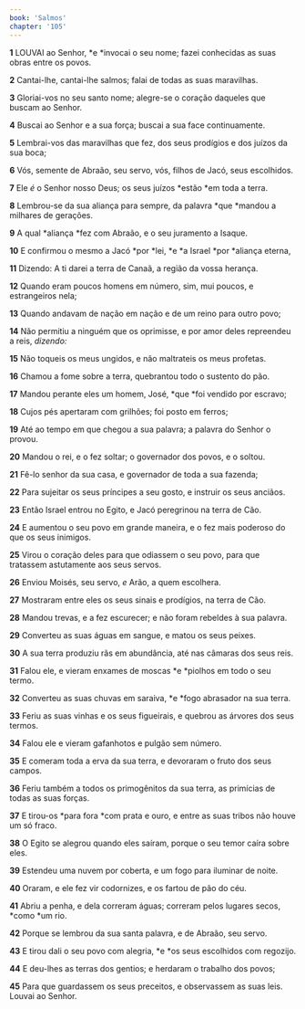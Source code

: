 ```yaml
---
book: 'Salmos'
chapter: '105'
---
```


**1** LOUVAI ao Senhor, *e *invocai o seu nome; fazei conhecidas as suas obras entre os povos.

**2** Cantai-lhe, cantai-lhe salmos; falai de todas as suas maravilhas.

**3** Gloriai-vos no seu santo nome; alegre-se o coração daqueles que buscam ao Senhor.

**4** Buscai ao Senhor e a sua força; buscai a sua face continuamente.

**5** Lembrai-vos das maravilhas que fez, dos seus prodígios e dos juízos da sua boca;

**6** Vós, semente de Abraão, seu servo, vós, filhos de Jacó, seus escolhidos.

**7** Ele _é_ o Senhor nosso Deus; os seus juízos *estão *em toda a terra.

**8** Lembrou-se da sua aliança para sempre, da palavra *que *mandou a milhares de gerações.

**9** A qual *aliança *fez com Abraão, e o seu juramento a Isaque.

**10** E confirmou o mesmo a Jacó *por *lei, *e *a Israel *por *aliança eterna,

**11** Dizendo: A ti darei a terra de Canaã, a região da vossa herança.

**12** Quando eram poucos homens em número, sim, mui poucos, e estrangeiros nela;

**13** Quando andavam de nação em nação e de um reino para outro povo;

**14** Não permitiu a ninguém que os oprimisse, e por amor deles repreendeu a reis, _dizendo:_

**15** Não toqueis os meus ungidos, e não maltrateis os meus profetas.

**16** Chamou a fome sobre a terra, quebrantou todo o sustento do pão.

**17** Mandou perante eles um homem, José, *que *foi vendido por escravo;

**18** Cujos pés apertaram com grilhões; foi posto em ferros;

**19** Até ao tempo em que chegou a sua palavra; a palavra do Senhor o provou.

**20** Mandou o rei, e o fez soltar; o governador dos povos, e o soltou.

**21** Fê-lo senhor da sua casa, e governador de toda a sua fazenda;

**22** Para sujeitar os seus príncipes a seu gosto, e instruir os seus anciãos.

**23** Então Israel entrou no Egito, e Jacó peregrinou na terra de Cão.

**24** E aumentou o seu povo em grande maneira, e o fez mais poderoso do que os seus inimigos.

**25** Virou o coração deles para que odiassem o seu povo, para que tratassem astutamente aos seus servos.

**26** Enviou Moisés, seu servo, _e_ Arão, a quem escolhera.

**27** Mostraram entre eles os seus sinais e prodígios, na terra de Cão.

**28** Mandou trevas, e a fez escurecer; e não foram rebeldes à sua palavra.

**29** Converteu as suas águas em sangue, e matou os seus peixes.

**30** A sua terra produziu rãs em abundância, até nas câmaras dos seus reis.

**31** Falou ele, e vieram enxames de moscas *e *piolhos em todo o seu termo.

**32** Converteu as suas chuvas em saraiva, *e *fogo abrasador na sua terra.

**33** Feriu as suas vinhas e os seus figueirais, e quebrou as árvores dos seus termos.

**34** Falou ele e vieram gafanhotos e pulgão sem número.

**35** E comeram toda a erva da sua terra, e devoraram o fruto dos seus campos.

**36** Feriu também a todos os primogênitos da sua terra, as primícias de todas as suas forças.

**37** E tirou-os *para fora *com prata e ouro, e entre as suas tribos não houve um só fraco.

**38** O Egito se alegrou quando eles saíram, porque o seu temor caíra sobre eles.

**39** Estendeu uma nuvem por coberta, e um fogo para iluminar de noite.

**40** Oraram, e ele fez vir codornizes, e os fartou de pão do céu.

**41** Abriu a penha, e dela correram águas; correram pelos lugares secos, *como *um rio.

**42** Porque se lembrou da sua santa palavra, e de Abraão, seu servo.

**43** E tirou dali o seu povo com alegria, *e *os seus escolhidos com regozijo.

**44** E deu-lhes as terras dos gentios; e herdaram o trabalho dos povos;

**45** Para que guardassem os seus preceitos, e observassem as suas leis. Louvai ao Senhor.
